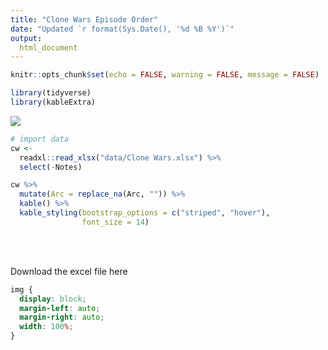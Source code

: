 ```yaml
---
title: "Clone Wars Episode Order"
date: "Updated `r format(Sys.Date(), '%d %B %Y')`"
output: 
  html_document
---
```


```r
knitr::opts_chunk$set(echo = FALSE, warning = FALSE, message = FALSE)

library(tidyverse)
library(kableExtra)
```

![](https://c4.wallpaperflare.com/wallpaper/340/241/208/clone-trooper-star-wars-wallpaper-preview.jpg)

```r
# import data
cw <- 
  readxl::read_xlsx("data/Clone Wars.xlsx") %>% 
  select(-Notes)

cw %>% 
  mutate(Arc = replace_na(Arc, "")) %>% 
  kable() %>% 
  kable_styling(bootstrap_options = c("striped", "hover"),
                font_size = 14)

```

<br>
<br>

Download the excel file here

```css
img {
  display: block;
  margin-left: auto;
  margin-right: auto;
  width: 100%;
}
```

